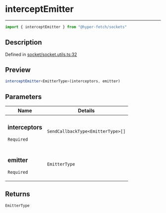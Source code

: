 

# interceptEmitter

<div class="api-docs__separator" data-reactroot="">

---

</div><div class="api-docs__import" data-reactroot="">

```ts
import { interceptEmitter } from "@hyper-fetch/sockets"
```

</div><div class="api-docs__section">

## Description

</div><div class="api-docs__description"><span class="api-docs__do-not-parse">



</span></div><p class="api-docs__definition">

Defined in [socket/socket.utils.ts:32](https://github.com/BetterTyped/hyper-fetch/blob/aff5c35a/packages/sockets/src/socket/socket.utils.ts#L32)

</p><div class="api-docs__section">

## Preview

</div><div class="api-docs__preview fn">

```ts
interceptEmitter<EmitterType>(interceptors, emitter)
```

</div><div class="api-docs__section">

## Parameters

</div><div class="api-docs__parameters"><table><thead><tr><th>Name</th><th>Details</th></tr></thead><tbody><tr param-data="interceptors"><td class="api-docs__param-name required">

### interceptors 

`Required`

</td><td class="api-docs__param-type">

`SendCallbackType<EmitterType>[]`

</td></tr><tr param-data="emitter"><td class="api-docs__param-name required">

### emitter 

`Required`

</td><td class="api-docs__param-type">

`EmitterType`

</td></tr></tbody></table></div><div class="api-docs__section">

## Returns

</div><div class="api-docs__returns">

```ts
EmitterType
```

</div>